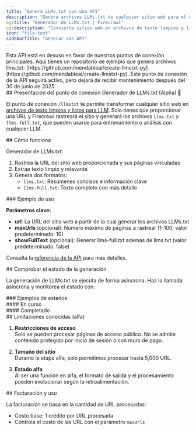 ```yaml
---
title: "Genera LLMs.txt con una API"
description: "Genera archivos LLMs.txt de cualquier sitio web para el entrenamiento y análisis de LLM"
og:title: "Generador de LLMs.txt | Firecrawl"
og:description: "Convierte sitios web en archivos de texto limpios y listos para LLM"
icon: "file-text"
sidebarTitle: "Generar con API"
---
```



<Warning>
  Esta API está en desuso en favor de nuestros puntos de conexión principales. Aquí tienes un repositorio de ejemplo que genera archivos llms.txt: [https://github.com/mendableai/create-llmstxt-py](https://github.com/mendableai/create-llmstxt-py). Este punto de conexión de la API seguirá activo, pero dejará de recibir mantenimiento después del 30 de junio de 2025.
</Warning>

<div id="introducing-llmstxt-generator-endpoint-alpha">
  ## Presentación del punto de conexión Generador de LLMs.txt (Alpha) 📃
</div>

El punto de conexión `/llmstxt` te permite transformar cualquier sitio web en [archivos de texto limpios y listos para LLM](https://www.firecrawl.dev/blog/How-to-Create-an-llms-txt-File-for-Any-Website). Solo tienes que proporcionar una URL y Firecrawl rastreará el sitio y generará los archivos `llms.txt` y `llms-full.txt`, que pueden usarse para entrenamiento o análisis con cualquier LLM.

<div id="how-it-works">
  ## Cómo funciona
</div>

Generador de LLMs.txt:

1. Rastrea la URL del sitio web proporcionada y sus páginas vinculadas
2. Extrae texto limpio y relevante
3. Genera dos formatos:
   * `llms.txt`: Resúmenes concisos e información clave
   * `llms-full.txt`: Texto completo con más detalle

<div id="example-usage">
  ### Ejemplo de uso
</div>

<CodeGroup>
  <GenerateLLMsTxtPython />

  <GenerateLLMsTxtNode />

  <GenerateLLMsTxtCURL />
</CodeGroup>

**Parámetros clave:**

* **url**: La URL del sitio web a partir de la cual generar los archivos LLMs.txt
* **maxUrls** (opcional): Número máximo de páginas a rastrear (1-100; valor predeterminado: 10)
* **showFullText** (opcional): Generar llms-full.txt además de llms.txt (valor predeterminado: false)

Consulta la [referencia de la API](/es/api-reference/endpoint/llmstxt) para más detalles.

<div id="checking-generation-status">
  ## Comprobar el estado de la generación
</div>

La generación de LLMs.txt se ejecuta de forma asíncrona. Haz la llamada asíncrona y monitorea el estado con:

<CodeGroup>
  <CheckStatusPython />

  <CheckStatusNode />

  <CheckStatusCURL />
</CodeGroup>

<div id="status-examples">
  ### Ejemplos de estados
</div>

<div id="in-progress">
  #### En curso
</div>

<StatusPending />

<div id="completed">
  #### Completado
</div>

<StatusCompleted />

<div id="known-limitations-alpha">
  ## Limitaciones conocidas (alfa)
</div>

1. **Restricciones de acceso**\
   Solo se pueden procesar páginas de acceso público. No se admite contenido protegido por inicio de sesión o con muro de pago.

2. **Tamaño del sitio**\
   Durante la etapa alfa, solo permitimos procesar hasta 5,000 URL.

3. **Estado alfa**\
   Al ser una función en alfa, el formato de salida y el procesamiento pueden evolucionar según la retroalimentación.

<div id="billing-and-usage">
  ## Facturación y uso
</div>

La facturación se basa en la cantidad de URL procesadas:

* Costo base: 1 crédito por URL procesada
* Controla el costo de las URL con el parámetro `maxUrls`